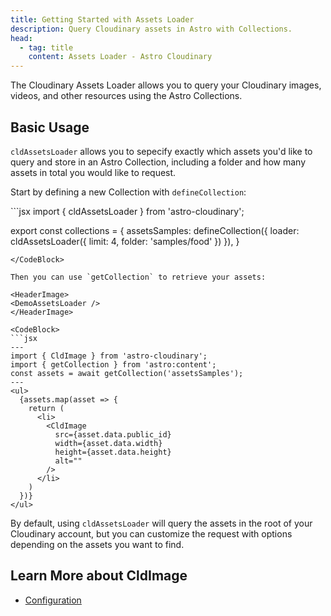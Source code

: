```yaml
---
title: Getting Started with Assets Loader
description: Query Cloudinary assets in Astro with Collections.
head:
  - tag: title
    content: Assets Loader - Astro Cloudinary
---
```



The Cloudinary Assets Loader allows you to query your Cloudinary images, videos,
and other resources using the Astro Collections.

## Basic Usage

`cldAssetsLoader` allows you to sepecify exactly which assets you'd like to
query and store in an Astro Collection, including a folder and how many
assets in total you would like to request.

Start by defining a new Collection with `defineCollection`:

<CodeBlock>
  ```jsx
  import { cldAssetsLoader } from 'astro-cloudinary';

  export const collections = {
    assetsSamples: defineCollection({
      loader: cldAssetsLoader({
        limit: 4,
        folder: 'samples/food'
      })
    }),
  }
  ```
</CodeBlock>

Then you can use `getCollection` to retrieve your assets:

<HeaderImage>
  <DemoAssetsLoader />
</HeaderImage>

<CodeBlock>
  ```jsx
  ---
  import { CldImage } from 'astro-cloudinary';
  import { getCollection } from 'astro:content';
  const assets = await getCollection('assetsSamples');
  ---
  <ul>
    {assets.map(asset => {
      return (
        <li>
          <CldImage
            src={asset.data.public_id}
            width={asset.data.width}
            height={asset.data.height}
            alt=""
          />
        </li>
      )
    })}
  </ul>
  ```
</CodeBlock>

By default, using `cldAssetsLoader` will query the assets in the root of your
Cloudinary account, but you can customize the request with options depending
on the assets you want to find.


## Learn More about CldImage
* [Configuration](/cldassetsloader/configuration)
